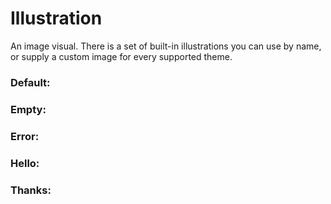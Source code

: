 
<Meta title="Facets/Illustrations" component={Illustration} />

# Illustration

An image visual. There is a set of built-in illustrations you can use by name, or supply a custom image for every supported theme.

### Default:

<Canvas>
  <Story name="Default">
    <Illustration name="default" />
  </Story>
</Canvas>

### Empty:

<Canvas>
  <Story name="Empty">
    <Illustration name="empty" />
  </Story>
</Canvas>

### Error:

<Canvas>
  <Story name="Error">
    <Illustration name="error" />
  </Story>
</Canvas>

### Hello:

<Canvas>
  <Story name="Hello">
    <Illustration name="hello" />
  </Story>
</Canvas>

### Thanks:

<Canvas>
  <Story name="Thanks">
    <Illustration name="thanks" />
  </Story>
</Canvas>
